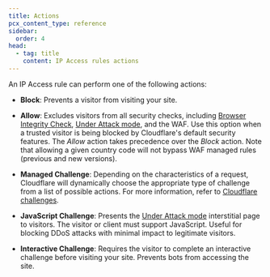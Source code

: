 ```yaml
---
title: Actions
pcx_content_type: reference
sidebar:
  order: 4
head:
  - tag: title
    content: IP Access rules actions
---
```


An IP Access rule can perform one of the following actions:

- **Block**: Prevents a visitor from visiting your site.

- **Allow**: Excludes visitors from all security checks, including [Browser Integrity Check](/waf/tools/browser-integrity-check/), [Under Attack mode](/fundamentals/reference/under-attack-mode/), and the WAF. Use this option when a trusted visitor is being blocked by Cloudflare's default security features. The _Allow_ action takes precedence over the _Block_ action. Note that allowing a given country code will not bypass WAF managed rules (previous and new versions).

- **Managed Challenge**: Depending on the characteristics of a request, Cloudflare will dynamically choose the appropriate type of challenge from a list of possible actions. For more information, refer to [Cloudflare challenges](/cloudflare-challenges/#managed-challenge-recommended).

- **JavaScript Challenge**: Presents the [Under Attack mode](/fundamentals/reference/under-attack-mode/) interstitial page to visitors. The visitor or client must support JavaScript. Useful for blocking DDoS attacks with minimal impact to legitimate visitors.

- **Interactive Challenge**: Requires the visitor to complete an interactive challenge before visiting your site. Prevents bots from accessing the site.
